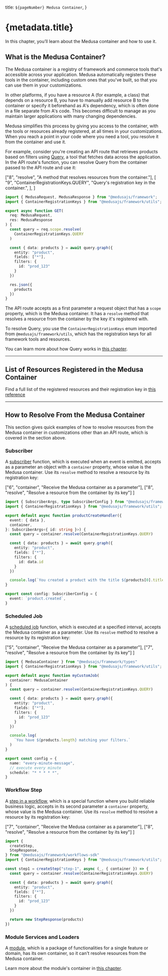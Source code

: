   title: `${pageNumber} Medusa Container`,
}

# {metadata.title}

In this chapter, you’ll learn about the Medusa container and how to use it.

## What is the Medusa Container?

The Medusa container is a registry of framework and commerce tools that's accessible across your application. Medusa automatically registers these tools in the container, including custom ones that you've built, so that you can use them in your customizations.

In other platforms, if you have a resource A (for example, a class) that depends on a resource B, you have to manually add resource B to the container or specify it beforehand as A's dependency, which is often done in a file separate from A's code. This becomes difficult to manage as you maintain larger applications with many changing dependencies.

Medusa simplifies this process by giving you access to the container, with the tools or resources already registered, at all times in your customizations. When you reach a point in your code where you need a tool, you resolve it from the container and use it.

For example, consider you're creating an API route that retrieves products based on filters using [Query](../../advanced-development/module-links/query/page.mdx), a tool that fetches data across the application. In the API route's function, you can resolve Query from the container passed to the API route and use it:

  ["8", "resolve", "A method that resolves resources from the container."],
  [
    "9",
    "ContainerRegistrationKeys.QUERY",
    "Query's registration key in the container.",
  ],
]

```ts highlights={highlights}
import { MedusaRequest, MedusaResponse } from "@medusajs/framework";
import { ContainerRegistrationKeys } from "@medusajs/framework/utils";

export async function GET(
  req: MedusaRequest,
  res: MedusaResponse
) {
  const query = req.scope.resolve(
    ContainerRegistrationKeys.QUERY
  )

  const { data: products } = await query.graph({
    entity: "product",
    fields: ["*"],
    filters: {
      id: "prod_123"
    }
  })

  res.json({
    products
  })
}
```

The API route accepts as a first parameter a request object that has a `scope` property, which is the Medusa container. It has a `resolve` method that resolves a resource from the container by the key it's registered with.

To resolve Query, you use the `ContainerRegistrationKeys` enum imported from `@medusajs/framework/utils`, which has the registration keys for all framework tools and resources.

<Note>

You can learn more about how Query works in [this chapter](../../advanced-development/module-links/query/page.mdx).

</Note>

---

## List of Resources Registered in the Medusa Container

Find a full list of the registered resources and their registration key in [this reference](!resources!/resources/medusa-container-resources)

---

## How to Resolve From the Medusa Container

This section gives quick examples of how to resolve resources from the Medusa container in customizations other than an API route, which is covered in the section above.

### Subscriber

A [subscriber](../events-and-subscribers/page.mdx) function, which is executed when an event is emitted, accepts as a parameter an object with a `container` property, whose value is the Medusa container. Use its `resolve` method to resolve a resource by its registration key:

  ["6", "container", "Receive the Medusa container as a parameter"],
  ["8", "resolve", "Resolve a resource from the container by its key"]
]

```ts highlights={subscriberHighlights}
import { SubscriberArgs, type SubscriberConfig } from "@medusajs/framework"
import { ContainerRegistrationKeys } from "@medusajs/framework/utils";

export default async function productCreateHandler({
  event: { data },
  container,
}: SubscriberArgs<{ id: string }>) {
  const query = container.resolve(ContainerRegistrationKeys.QUERY)

  const { data: products } = await query.graph({
    entity: "product",
    fields: ["*"],
    filters: {
      id: data.id
    }
  })

  console.log(`You created a product with the title ${products[0].title}`)
}

export const config: SubscriberConfig = {
  event: `product.created`,
}
```

### Scheduled Job

A [scheduled job](../scheduled-jobs/page.mdx) function, which is executed at a specified interval, accepts the Medusa container as a parameter. Use its `resolve` method to resolve a resource by its registration key:

  ["5", "container", "Receive the Medusa container as a parameter"],
  ["7", "resolve", "Resolve a resource from the container by its key"]
]

```ts highlights={scheduledJobHighlights}
import { MedusaContainer } from "@medusajs/framework/types"
import { ContainerRegistrationKeys } from "@medusajs/framework/utils";

export default async function myCustomJob(
  container: MedusaContainer
) {
  const query = container.resolve(ContainerRegistrationKeys.QUERY)

  const { data: products } = await query.graph({
    entity: "product",
    fields: ["*"],
    filters: {
      id: "prod_123"
    }
  })

  console.log(
    `You have ${products.length} matching your filters.`
  )
}

export const config = {
  name: "every-minute-message",
  // execute every minute
  schedule: "* * * * *",
}
```

### Workflow Step

A [step in a workflow](../workflows/page.mdx), which is a special function where you build reliable business logic, accepts in its second parameter a `container` property, whose value is the Medusa container. Use its `resolve` method to resolve a resource by its registration key:

  ["7", "container", "Receive the Medusa container as a parameter"],
  ["8", "resolve", "Resolve a resource from the container by its key"]
]

```ts highlights={workflowStepsHighlight}
import {
  createStep,
  StepResponse,
} from "@medusajs/framework/workflows-sdk"
import { ContainerRegistrationKeys } from "@medusajs/framework/utils";

const step1 = createStep("step-1", async (_, { container }) => {
  const query = container.resolve(ContainerRegistrationKeys.QUERY)

  const { data: products } = await query.graph({
    entity: "product",
    fields: ["*"],
    filters: {
      id: "prod_123"
    }
  })

  return new StepResponse(products)
})
```

### Module Services and Loaders

A [module](../modules/page.mdx), which is a package of functionalities for a single feature or domain, has its own container, so it can't resolve resources from the Medusa container.

Learn more about the module's container in [this chapter](../../advanced-development/modules/container/page.mdx).
